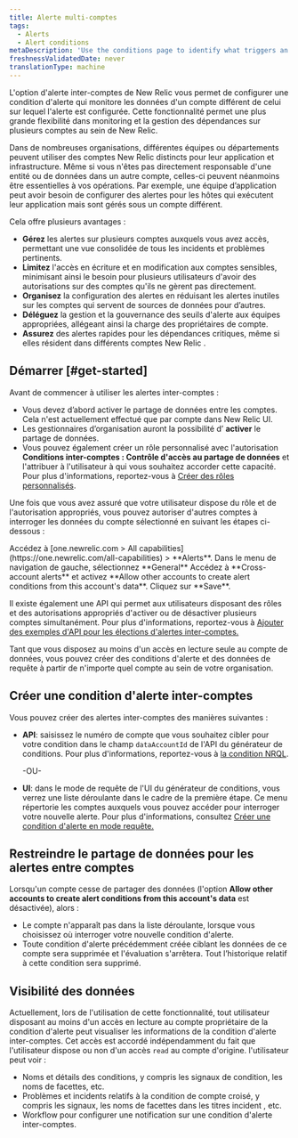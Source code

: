 ```yaml
---
title: Alerte multi-comptes
tags:
  - Alerts
  - Alert conditions
metaDescription: 'Use the conditions page to identify what triggers an alert policy''s notification, starting with the product and type of metric or service.'
freshnessValidatedDate: never
translationType: machine
---
```


L&apos;option d&apos;alerte inter-comptes de New Relic vous permet de configurer une condition d&apos;alerte qui monitore les données d&apos;un compte différent de celui sur lequel l&apos;alerte est configurée. Cette fonctionnalité permet une plus grande flexibilité dans monitoring et la gestion des dépendances sur plusieurs comptes au sein de New Relic.

Dans de nombreuses organisations, différentes équipes ou départements peuvent utiliser des comptes New Relic distincts pour leur application et infrastructure. Même si vous n&apos;êtes pas directement responsable d&apos;une entité ou de données dans un autre compte, celles-ci peuvent néanmoins être essentielles à vos opérations. Par exemple, une équipe d’application peut avoir besoin de configurer des alertes pour les hôtes qui exécutent leur application mais sont gérés sous un compte différent.

Cela offre plusieurs avantages :

* **Gérez** les alertes sur plusieurs comptes auxquels vous avez accès, permettant une vue consolidée de tous les incidents et problèmes pertinents.
* **Limitez** l&apos;accès en écriture et en modification aux comptes sensibles, minimisant ainsi le besoin pour plusieurs utilisateurs d&apos;avoir des autorisations sur des comptes qu&apos;ils ne gèrent pas directement.
* **Organisez** la configuration des alertes en réduisant les alertes inutiles sur les comptes qui servent de sources de données pour d’autres.
* **Déléguez** la gestion et la gouvernance des seuils d&apos;alerte aux équipes appropriées, allégeant ainsi la charge des propriétaires de compte.
* **Assurez** des alertes rapides pour les dépendances critiques, même si elles résident dans différents comptes New Relic .

## Démarrer [#get-started]

Avant de commencer à utiliser les alertes inter-comptes :

* Vous devez d’abord activer le partage de données entre les comptes. Cela n&apos;est actuellement effectué que par compte dans New Relic UI.
* Les gestionnaires d’organisation auront la possibilité d’ **activer** le partage de données.
* Vous pouvez également créer un rôle personnalisé avec l&apos;autorisation **Conditions inter-comptes : Contrôle d&apos;accès au partage de données** et l&apos;attribuer à l&apos;utilisateur à qui vous souhaitez accorder cette capacité. Pour plus d&apos;informations, reportez-vous à [Créer des rôles personnalisés](/docs/accounts/accounts-billing/new-relic-one-user-management/account-user-mgmt-tutorial/#roles/).

Une fois que vous avez assuré que votre utilisateur dispose du rôle et de l&apos;autorisation appropriés, vous pouvez autoriser d&apos;autres comptes à interroger les données du compte sélectionné en suivant les étapes ci-dessous :

<Steps>
  <Step>
    Accédez à [one.newrelic.com &gt; All capabilities](https://one.newrelic.com/all-capabilities) &gt; <DNT>**Alerts**</DNT>.
  </Step>

  <Step>
    Dans le menu de navigation de gauche, sélectionnez <DNT>**General**</DNT>
  </Step>

  <Step>
    Accédez à **Cross-account alerts** et activez **Allow other accounts to create alert conditions from this account&apos;s data**.
  </Step>

  <Step>
    Cliquez sur **Save**.
  </Step>
</Steps>

Il existe également une API qui permet aux utilisateurs disposant des rôles et des autorisations appropriés d&apos;activer ou de désactiver plusieurs comptes simultanément. Pour plus d&apos;informations, reportez-vous à [Ajouter des exemples d&apos;API pour les élections d&apos;alertes inter-comptes.](/docs/apis/nerdgraph/examples/nerdgraph-api-cross-account-alerting-elections)

Tant que vous disposez au moins d&apos;un accès en lecture seule au compte de données, vous pouvez créer des conditions d&apos;alerte et des données de requête à partir de n&apos;importe quel compte au sein de votre organisation.

## Créer une condition d&apos;alerte inter-comptes

Vous pouvez créer des alertes inter-comptes des manières suivantes :

* **API**: saisissez le numéro de compte que vous souhaitez cibler pour votre condition dans le champ `dataAccountId` de l&apos;API du générateur de conditions. Pour plus d&apos;informations, reportez-vous à [la condition NRQL](/docs/apis/nerdgraph/examples/nerdgraph-api-nrql-condition-alerts/#create-cross-account-alert).

  -OU-

* **UI**: dans le mode de requête de l&apos;UI du générateur de conditions, vous verrez une liste déroulante dans le cadre de la première étape. Ce menu répertorie les comptes auxquels vous pouvez accéder pour interroger votre nouvelle alerte. Pour plus d&apos;informations, consultez [Créer une condition d&apos;alerte en mode requête.](/docs/alerts/create-alert/create-alert-condition/alert-conditions/#advanced-signal-settings)

## Restreindre le partage de données pour les alertes entre comptes

Lorsqu&apos;un compte cesse de partager des données (l&apos;option **Allow other accounts to create alert conditions from this account&apos;s data** est désactivée), alors :

* Le compte n&apos;apparaît pas dans la liste déroulante, lorsque vous choisissez où interroger votre nouvelle condition d&apos;alerte.
* Toute condition d&apos;alerte précédemment créée ciblant les données de ce compte sera supprimée et l&apos;évaluation s&apos;arrêtera. Tout l’historique relatif à cette condition sera supprimé.

## Visibilité des données

Actuellement, lors de l&apos;utilisation de cette fonctionnalité, tout utilisateur disposant au moins d&apos;un accès en lecture au compte propriétaire de la condition d&apos;alerte peut visualiser les informations de la condition d&apos;alerte inter-comptes. Cet accès est accordé indépendamment du fait que l&apos;utilisateur dispose ou non d&apos;un accès `read` au compte d&apos;origine. l&apos;utilisateur peut voir :

* Noms et détails des conditions, y compris les signaux de condition, les noms de facettes, etc.
* Problèmes et incidents relatifs à la condition de compte croisé, y compris les signaux, les noms de facettes dans les titres incident , etc.
* Workflow pour configurer une notification sur une condition d&apos;alerte inter-comptes.